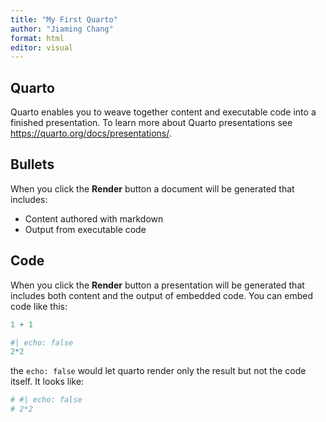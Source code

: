 ```yaml
---
title: "My First Quarto"
author: "Jiaming Chang"
format: html
editor: visual
---
```


## Quarto

Quarto enables you to weave together content and executable code into a finished presentation. To learn more about Quarto presentations see <https://quarto.org/docs/presentations/>.

## Bullets

When you click the **Render** button a document will be generated that includes:

-   Content authored with markdown
-   Output from executable code

## Code

When you click the **Render** button a presentation will be generated that includes both content and the output of embedded code. You can embed code like this:

```r
1 + 1
```

```r
#| echo: false
2*2
```
the `echo: false` would let quarto render only the result but not the code itself. It looks like:
```r
# #| echo: false
# 2*2
```